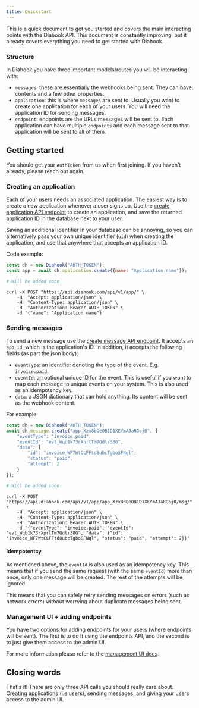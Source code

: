 ```yaml
---
title: Quickstart
---
```





This is a quick document to get you started and covers the main interacting points with the Diahook API. This document is constantly improving, but it already covers everything you need to get started with Diahook.

### Structure

In Diahook you have three important models/routes you will be interacting with:

- `messages`: these are essentially the webhooks being sent. They can have contents and a few other properties.
- `application`: this is where `messages` are sent to. Usually you want to create one application for each of your users. You will need the application ID for sending messages.
- `endpoint`: endpoints are the URLs messages will be sent to. Each application can have multiple `endpoints` and each message sent to that application will be sent to all of them.


## Getting started

You should get your `AuthToken` from us when first joining. If you haven't already, please reach out again.

### Creating an application

Each of your users needs an associated application. The easiest way is to create a new application whenever a user signs up. Use the [create application API endpoint](https://api.diahook.com/docs#/application/create_application_api_v1_app__post) to create an application, and save the returned application ID in the database next to your user.

Saving an additional identifier in your database can be annoying, so you can alternatively pass your own unique identifier (`uid`) when creating the application, and use that anywhere that accepts an application ID.

Code example:

<CodeTabs>
<TabItem value="js">

```js
const dh = new Diahook("AUTH_TOKEN");
const app = await dh.application.create({name: "Application name"});
```

</TabItem>
<TabItem value="py">

```python
# Will be added soon
```

</TabItem>
<TabItem value="curl">

```shell
curl -X POST "https://api.diahook.com/api/v1/app/" \
    -H  "Accept: application/json" \
    -H  "Content-Type: application/json" \
    -H  "Authorization: Bearer AUTH_TOKEN" \
    -d '{"name": "Application name"}'
```

</TabItem>
</CodeTabs>


### Sending messages

To send a new message use the [create message API endpoint](https://api.diahook.com/docs#/message/create_message_api_v1_app__app_id__msg__post). It accepts an `app_id`, which is the application's ID. In addition, it accepts the following fields (as part the json body):

- `eventType`: an identifier denoting the type of the event. E.g. `invoice.paid`.
- `eventId`: an optional unique ID for the event. This is useful if you want to map each message to unique events on your system. This is also used as an idempotency key.
- `data`: a JSON dictionary that can hold anything. Its content will be sent as the webhook content.


For example:

<CodeTabs>
<TabItem value="js">

```js
const dh = new Diahook("AUTH_TOKEN");
await dh.message.create("app_Xzx8bQeOB1D1XEYmAJaRGoj0", {
    "eventType": "invoice.paid",
    "eventId": "evt_Wqb1k73rXprtTm7Qdlr38G",
    "data": {
        "id": "invoice_WF7WtCLFFtd8ubcTgboSFNql",
        "status": "paid",
        "attempt": 2
    }
});
```

</TabItem>
<TabItem value="py">

```python
# Will be added soon
```

</TabItem>
<TabItem value="curl">

```shell
curl -X POST "https://api.diahook.com/api/v1/app/app_Xzx8bQeOB1D1XEYmAJaRGoj0/msg/" \
    -H  "Accept: application/json" \
    -H  "Content-Type: application/json" \
    -H  "Authorization: Bearer AUTH_TOKEN" \
    -d '{"eventType": "invoice.paid", "eventId": "evt_Wqb1k73rXprtTm7Qdlr38G", "data": {"id": "invoice_WF7WtCLFFtd8ubcTgboSFNql", "status": "paid", "attempt": 2}}'
```

</TabItem>
</CodeTabs>


#### Idempotentcy

As mentioned above, the `eventId` is also used as an idempotency key. This means that if you send the same request (with the same `eventId`) more than once, only one message will be created. The rest of the attempts will be ignored.

This means that you can safely retry sending messages on errors (such as network errors) without worrying about duplicate messages being sent.


### Management UI + adding endpoints

You have two options for adding endpoints for your users (where endpoints will be sent). The first is to do it using the endpoints API, and the second is to just give them access to the admin UI.

For more information please refer to the [management UI docs](management-ui).


## Closing words

That's it! There are only three API calls you should really care about. Creating applications (i.e users), sending messages, and giving your users access to the admin UI.
